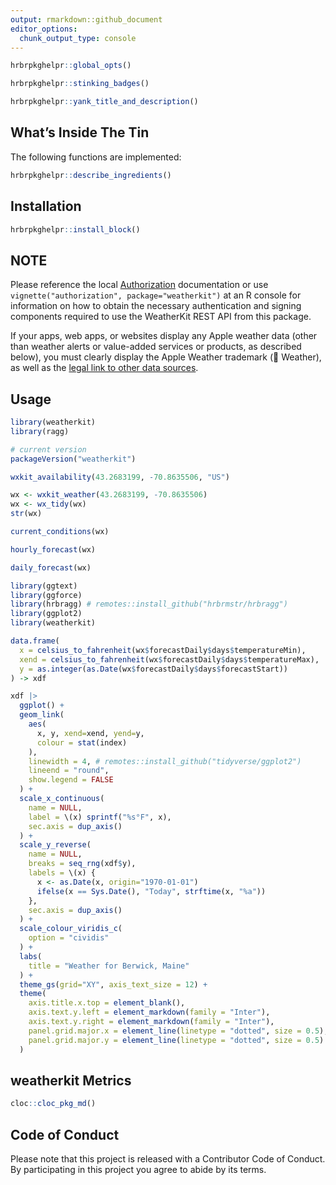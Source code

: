 ```yaml
---
output: rmarkdown::github_document
editor_options: 
  chunk_output_type: console
---
```

```r
hrbrpkghelpr::global_opts()
```

```r
hrbrpkghelpr::stinking_badges()
```

```r
hrbrpkghelpr::yank_title_and_description()
```

## What's Inside The Tin

The following functions are implemented:

```r
hrbrpkghelpr::describe_ingredients()
```

## Installation

```r
hrbrpkghelpr::install_block()
```

## NOTE

Please reference the local [Authorization](authorization.md) documentation or use `vignette("authorization", package="weatherkit")` at an R console for information on how to obtain the necessary authentication and signing components required to use the WeatherKit REST API from this package.

If your apps, web apps, or websites display any Apple weather data (other than weather alerts or value-added services or products, as described below), you must clearly display the Apple Weather trademark ( Weather), as well as the [legal link to other data sources](https://weatherkit.apple.com/legal-attribution.html).

## Usage

```r
library(weatherkit)
library(ragg)

# current version
packageVersion("weatherkit")

```

```r
wxkit_availability(43.2683199, -70.8635506, "US")
```

```r
wx <- wxkit_weather(43.2683199, -70.8635506)
wx <- wx_tidy(wx)
str(wx)
```

```r
current_conditions(wx)
```

```r
hourly_forecast(wx)
```

```r
daily_forecast(wx)
```

```r
library(ggtext)
library(ggforce)
library(hrbragg) # remotes::install_github("hrbrmstr/hrbragg")
library(ggplot2)
library(weatherkit)

data.frame(
  x = celsius_to_fahrenheit(wx$forecastDaily$days$temperatureMin),
  xend = celsius_to_fahrenheit(wx$forecastDaily$days$temperatureMax),
  y = as.integer(as.Date(wx$forecastDaily$days$forecastStart))
) -> xdf

xdf |>
  ggplot() +
  geom_link(
    aes(
      x, y, xend=xend, yend=y,
      colour = stat(index)
    ),
    linewidth = 4, # remotes::install_github("tidyverse/ggplot2")
    lineend = "round",
    show.legend = FALSE
  ) +
  scale_x_continuous(
    name = NULL,
    label = \(x) sprintf("%s°F", x),
    sec.axis = dup_axis()
  ) +
  scale_y_reverse(
    name = NULL,
    breaks = seq_rng(xdf$y),
    labels = \(x) {
      x <- as.Date(x, origin="1970-01-01")
      ifelse(x == Sys.Date(), "Today", strftime(x, "%a"))
    },
    sec.axis = dup_axis()
  ) +
  scale_colour_viridis_c(
    option = "cividis"
  ) +
  labs(
    title = "Weather for Berwick, Maine"
  ) +
  theme_gs(grid="XY", axis_text_size = 12) +
  theme(
    axis.title.x.top = element_blank(),
    axis.text.y.left = element_markdown(family = "Inter"),
    axis.text.y.right = element_markdown(family = "Inter"),
    panel.grid.major.x = element_line(linetype = "dotted", size = 0.5),
    panel.grid.major.y = element_line(linetype = "dotted", size = 0.5)
  )
```

## weatherkit Metrics

```r
cloc::cloc_pkg_md()
```

## Code of Conduct

Please note that this project is released with a Contributor Code of Conduct. 
By participating in this project you agree to abide by its terms.
